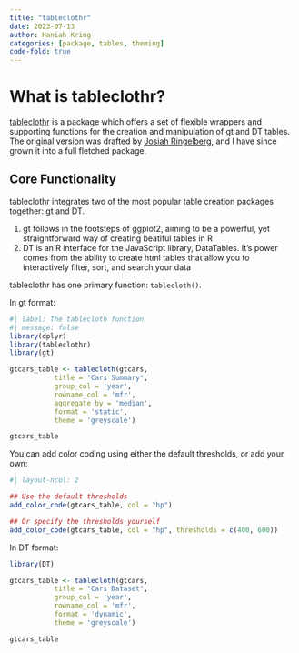 ```yaml
---
title: "tableclothr"
date: 2023-07-13
author: Haniah Kring 
categories: [package, tables, theming]
code-fold: true
---
```

  
# What is tableclothr?

[tableclothr](https://github.com/hrkring/tableclothr) is a package which offers a set of flexible wrappers and supporting functions for the creation and manipulation of gt and DT tables. The original version was drafted by [Josiah Ringelberg](https://jringelb.github.io), and I have since grown it into a full fletched package.


## Core Functionality

tableclothr integrates two of the most popular table creation packages together: gt and DT.

1. gt follows in the footsteps of ggplot2, aiming to be a powerful, yet straightforward way of creating beatiful tables in R
2. DT is an R interface for the JavaScript library, DataTables. It's power comes from the ability to create html tables that allow you to interactively filter, sort, and search your data

tableclothr has one primary function: `tablecloth()`.

In gt format:

```r
#| label: The tablecloth function
#| message: false
library(dplyr)
library(tableclothr)
library(gt)

gtcars_table <- tablecloth(gtcars,
           title = 'Cars Summary',
           group_col = 'year',
           rowname_col = 'mfr',
           aggregate_by = 'median',
           format = 'static',
           theme = 'greyscale')

gtcars_table

```

You can add color coding using either the default thresholds, or add your own:

```r
#| layout-ncol: 2

## Use the default thresholds
add_color_code(gtcars_table, col = "hp")

## Or specify the thresholds yourself
add_color_code(gtcars_table, col = "hp", thresholds = c(400, 600))

```

In DT format:

```r
library(DT)

gtcars_table <- tablecloth(gtcars,
           title = 'Cars Dataset',
           group_col = 'year',
           rowname_col = 'mfr',
           format = 'dynamic',
           theme = 'greyscale')

gtcars_table

```
